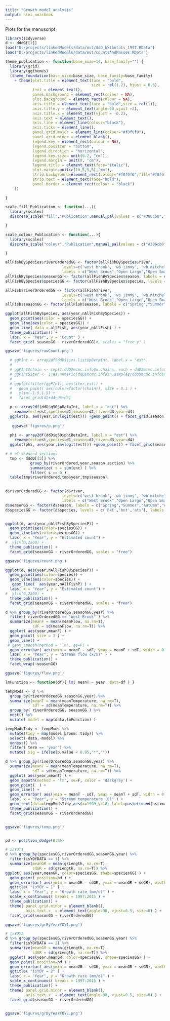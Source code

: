 ```yaml
---
title: "Growth model analysis"
output: html_notebook
---
```


Plots for the manuscript

```r
library(tidyverse)
d <- dddG[[1]]
load("D:/projects/linkedModels/data/out/ddD_bktbntats_1997.RData")
load("D:/projects/linkedModels/data/out/countsAndMasses.RData")
```

```r
theme_publication <- function(base_size=14, base_family="") {
  library(grid)
  library(ggthemes)
  (theme_foundation(base_size=base_size, base_family=base_family)
    + theme(plot.title = element_text(face = "bold",
                                      size = rel(1.2), hjust = 0.5),
            text = element_text(),
            panel.background = element_rect(colour = NA),
            plot.background = element_rect(colour = NA),
            axis.title = element_text(face = "bold",size = rel(1)),
            axis.title.y = element_text(angle=90,vjust =2),
            axis.title.x = element_text(vjust = -0.2),
            axis.text = element_text(),
            axis.line = element_line(colour="black"),
            axis.ticks = element_line(),
            panel.grid.major = element_line(colour="#f0f0f0"),
            panel.grid.minor = element_blank(),
            legend.key = element_rect(colour = NA),
            legend.position = "bottom",
            legend.direction = "horizontal",
            legend.key.size= unit(0.2, "cm"),
            legend.margin = unit(0, "cm"),
            legend.title = element_text(face="italic"),
            plot.margin=unit(c(10,5,5,5),"mm"),
            strip.background=element_rect(colour="#f0f0f0",fill="#f0f0f0"),
            strip.text = element_text(face="bold"),
            panel.border = element_rect(colour = "black")
    ))

}

scale_fill_Publication <- function(...){
  library(scales)
  discrete_scale("fill","Publication",manual_pal(values = c("#386cb0","#fdb462","#7fc97f","#ef3b2c","#662506","#a6cee3","#fb9a99","#984ea3","#ffff33")), ...)

}

scale_colour_Publication <- function(...){
  library(scales)
  discrete_scale("colour","Publication",manual_pal(values = c("#386cb0","#fdb462","#7fc97f","#ef3b2c","#662506","#a6cee3","#fb9a99","#984ea3","#ffff33")), ...)

}

```

```r
allFishBySpecies$riverOrderedGG <- factor(allFishBySpecies$river,
                         levels=c('west brook', 'wb jimmy', 'wb mitchell',"wb obear"),
                         labels = c("West Brook","Open Large","Open Small","Isolated Small"), ordered = T)
allFishBySpecies$seasonGG <- factor(allFishBySpecies$season, labels = c("Spring","Summer","Autumn","Winter"), ordered = T)
allFishBySpecies$speciesGG <- factor(allFishBySpecies$species, levels = c('bkt','bnt','ats'), labels = c("Brook Trout", "Brown Trout", "Atlantic Salmon"), ordered = T)

allFish$riverOrderedGG <- factor(allFish$river,
                         levels=c('west brook', 'wb jimmy', 'wb mitchell',"wb obear"),
                         labels = c("West Brook","Open Large","Open Small","Isolated Small"), ordered = T)
allFish$seasonGG <- factor(allFish$season, labels = c("Spring","Summer","Autumn","Winter"), ordered = T)

ggplot(allFishBySpecies, aes(year,nAllFishBySpecies)) +
  geom_point(aes(color = speciesGG)) +
  geom_line(aes(color = speciesGG)) +
  geom_line( data = allFish, aes(year,nAllFish) ) +
  theme_publication() +
  labs( x = "Year", y = "Count" ) +
  facet_grid( seasonGG ~ riverOrderedGG)#, scales = "free_y" )

ggsave('figures/rawCount.png')
```


```r
  # ggPInt <- array2df(ddD$sims.list$pBetaInt, label.x = "est")
  # 
  # ggPInt$chain <- rep(1:ddD$mcmc.info$n.chains, each = ddD$mcmc.info$n.samples/ddD$mcmc.info$n.chains)
  # ggPInt$iter <- 1:as.numeric(ddD$mcmc.info$n.samples/ddD$mcmc.info$n.chains)
  # 
  # ggplot(filter(ggPInt), aes(iter,est)) + 
  #   geom_point( aes(color=factor(chain)), size = 0.1 ) + 
  #   ylim(-1.5,1.5) + 
  #   facet_grid(d2+d4~d5+d3)

  p <- array2df(ddD$q50$pBetaInt, label.x = "est") %>%
    rename(est=est,species=d1,season=d2,river=d3,year=d4)
  ggplot(p, aes(year,invlogit(est))) +geom_point() + facet_grid(season ~ river + species)
 
   ggsave('figures/p.png')
  
  phi <- array2df(ddD$q50$phiBetaInt, label.x = "est") %>%
    rename(est=est,species=d1,season=d2,river=d3,year=d4)
  ggplot(phi, aes(year,invlogit(est))) +geom_point() + facet_grid(season ~ river + species)

# # of skunked sections    
  tmp <- dddD[[2]] %>%
           group_by(riverOrdered,year,season,section) %>%
           summarize( s = sum(enc) ) %>%
           filter( s == 0 )
  table(tmp$riverOrdered,tmp$year,tmp$season)
  
```


```r
d$riverOrderedGG <- factor(d$river,
                         levels=c('west brook', 'wb jimmy', 'wb mitchell',"wb obear"),
                         labels = c("West Brook","Open Large","Open Small","Isolated Small"), ordered = T)
d$seasonGG <- factor(d$season, labels = c("Spring","Summer","Autumn","Winter"), ordered = T)
d$speciesGG <- factor(d$species, levels = c('bkt','bnt','ats'), labels = c("Brook Trout", "Brown Trout", "Atlantic Salmon"), ordered = T)


ggplot(d, aes(year,nAllFishBySpeciesP)) +
  geom_point(aes(color=speciesGG)) +
  geom_line(aes(color=speciesGG)) +
  labs( x = "Year", y = "Estimated count") +
#  ylim(0,2500) +
  theme_publication() +
  facet_grid(seasonGG ~ riverOrderedGG, scales = "free")

ggsave('figures/count.png')

ggplot(d, aes(year,nAllFishBySpeciesP)) +
  geom_point(aes(color=species)) +
  geom_line(aes(color=species)) +
   geom_line(  aes(year,nAllFishP) ) +
  labs( x = "Year", y = "Estimated count") +
#  ylim(0,2500) +
  theme_publication() +
  facet_grid(seasonGG ~ riverOrderedGG, scales = "free")
```



```r
d %>% group_by(riverOrderedGG,seasonGG,year) %>%
  filter( riverOrderedGG == "West Brook" ) %>%
  summarize(meanF = mean(meanFlow, na.rm=T),
            sdF = sd(meanFlow, na.rm=T)) %>%
  ggplot( aes(year,meanF) ) +
  geom_point( size = 3 ) +
  geom_line() +
 # geom_smooth(method = 'lm', se=F) +
  geom_errorbar( aes(ymin = meanF - sdF, ymax = meanF + sdF, width = 0.33 ) ) +
  labs( x = "Year", y = "Stream flow (x/x)" ) +
  theme_publication() +
  facet_wrap(~seasonGG)

ggsave('figures/flow.png')

lmFunction <- function(df){ lm( meanT ~ year, data=df ) }

tempMods <- d %>%
  group_by(riverOrderedGG,seasonGG,year) %>%
  summarize(meanT = mean(meanTemperature, na.rm=T),
            sdT = sd(meanTemperature, na.rm=T)) %>%
  group_by( riverOrderedGG, seasonGG ) %>%
  nest() %>%
  mutate( model = map(data,lmFunction) )

tempModsTidy <- tempMods %>%
  mutate(tidy = map(model,broom::tidy)) %>%
  select(-data,-model) %>%
  unnest() %>%
  filter( term == 'year') %>%
  mutate( sig = ifelse(p.value < 0.05,"*",""))

d %>% group_by(riverOrderedGG,seasonGG,year) %>%
  summarize(meanT = mean(meanTemperature, na.rm=T),
            sdT = sd(meanTemperature, na.rm=T)) %>%
  ggplot( aes(year,meanT) ) +
  geom_smooth(method = 'lm', se=F, color = 'darkgrey') +
  geom_point(  ) +
  geom_line() +
  geom_errorbar( aes(ymin = meanT - sdT, ymax = meanT + sdT, width = 0.33 ) ) +
  labs( x = "Year", y = "Stream temperature (C)" ) +
  geom_text(data=tempModsTidy,aes(x=1999,y=18, label=paste(round(estimate,2),sig))) +
  theme_publication() +
  facet_grid(seasonGG ~ riverOrderedGG)


ggsave('figures/temp.png')
```

```r




```

```r

pd <- position_dodge(0.65)

# isYOY1
d %>% group_by(speciesGG,riverOrderedGG,seasonGG,year) %>%
  filter(isYOYDATA == 1) %>%
  summarize(meanGR = mean(grLength, na.rm=T),
            sdGR = sd(grLength, na.rm=T)) %>%
ggplot( aes(year,meanGR, color=speciesGG, shape=speciesGG) ) +
  geom_point( position=pd ) +
  geom_errorbar( aes(ymin = meanGR - sdGR, ymax = meanGR + sdGR), width = 0.33, position=pd ) +
  ggtitle( "isYOY = 1" ) +
  labs( x = "Year", y = "Growth rate (mm/d)" ) +
  scale_x_continuous( breaks = 1997:2015 ) +
  theme_publication() +
  theme( panel.grid.minor = element_blank(),
         axis.text.x  = element_text(angle=90, vjust=0.5, size=8) ) +
  facet_grid(seasonGG ~ riverOrderedGG)

ggsave('figures/grByYearYOY1.png')

# isYOY2
d %>% group_by(speciesGG,riverOrderedGG,seasonGG,year) %>%
  filter(isYOYDATA == 2) %>%
  summarize(meanGR = mean(grLength, na.rm=T),
            sdGR = sd(grLength, na.rm=T)) %>%
  ggplot( aes(year,meanGR, color=speciesGG, shape=speciesGG) ) +
  geom_point( position=pd ) +
  geom_errorbar( aes(ymin = meanGR - sdGR, ymax = meanGR + sdGR), width = 0.33, position=pd ) +
  ggtitle( "isYOY = 2" ) +
  labs( x = "Year", y = "Growth rate (mm/d)" ) +
  scale_x_continuous( breaks = 1997:2015 ) +
  theme_publication() +
  theme( panel.grid.minor = element_blank(),
         axis.text.x  = element_text(angle=90, vjust=0.5, size=8) ) +
  facet_grid(seasonGG ~ riverOrderedGG)


ggsave('figures/grByYearYOY2.png')


```

